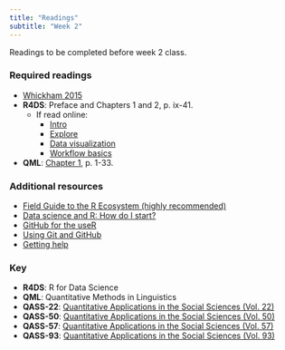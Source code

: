 ```yaml
---
title: "Readings"
subtitle: "Week 2"
---
```


Readings to be completed before week 2 class. 

### Required readings

- [Whickham 2015](https://nhorton.people.amherst.edu/mererenovation/17_Wickham.PDF)
- **R4DS**: Preface and Chapters 1 and 2, p. ix-41. 
	- If read online:
		- [Intro](http://r4ds.had.co.nz/introduction.html)
		- [Explore](http://r4ds.had.co.nz/explore-intro.html)
		- [Data visualization](http://r4ds.had.co.nz/data-visualisation.html)
		- [Workflow basics](http://r4ds.had.co.nz/workflow-basics.html)
- **QML**: [Chapter 1](https://www.jvcasillas.com/syllabi/589/refs/files/qml_ch_1_2.pdf), p. 1-33.

### Additional resources

- [Field Guide to the R Ecosystem (highly recommended)](http://fg2re.sellorm.com)
- [Data science and R: How do I start?](https://medium.com/@kierisi/data-science-and-r-how-do-i-start-7a87426e103e)
- [GitHub for the useR](http://happygitwithr.com)
- [Using Git and GitHub](https://biodatascience.github.io/compbio/github.html)
- [Getting help](https://dcl-2017-04.github.io/curriculum/getting-help.html)

### Key

- **R4DS**: R for Data Science
- **QML**: Quantitative Methods in Linguistics
- **QASS-22**: [Quantitative Applications in the Social Sciences (Vol. 22)](https://www.jvcasillas.com/syllabi/589/refs/files/qass_22_applied_regression_an_introduction.pdf)
- **QASS-50**: [Quantitative Applications in the Social Sciences (Vol. 50)](https://www.jvcasillas.com/syllabi/589/refs/files/qass_50_multiple_regression_in_practice.pdf)
- **QASS-57**: [Quantitative Applications in the Social Sciences (Vol. 57)](https://www.jvcasillas.com/syllabi/589/refs/files/qass_57_understanding_regression_analysis_an_introductory_guide.pdf)
- **QASS-93**: [Quantitative Applications in the Social Sciences (Vol. 93)](https://www.jvcasillas.com/syllabi/589/refs/files/qass_93_regression_with_dummy_variables.pdf)
